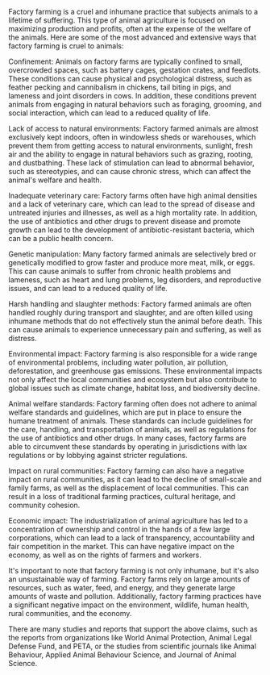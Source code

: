 Factory farming is a cruel and inhumane practice that subjects animals to a lifetime of suffering. This type of animal agriculture is focused on maximizing production and profits, often at the expense of the welfare of the animals. Here are some of the most advanced and extensive ways that factory farming is cruel to animals:

Confinement: Animals on factory farms are typically confined to small, overcrowded spaces, such as battery cages, gestation crates, and feedlots. These conditions can cause physical and psychological distress, such as feather pecking and cannibalism in chickens, tail biting in pigs, and lameness and joint disorders in cows. In addition, these conditions prevent animals from engaging in natural behaviors such as foraging, grooming, and social interaction, which can lead to a reduced quality of life.

Lack of access to natural environments: Factory farmed animals are almost exclusively kept indoors, often in windowless sheds or warehouses, which prevent them from getting access to natural environments, sunlight, fresh air and the ability to engage in natural behaviors such as grazing, rooting, and dustbathing. These lack of stimulation can lead to abnormal behavior, such as stereotypies, and can cause chronic stress, which can affect the animal's welfare and health.

Inadequate veterinary care: Factory farms often have high animal densities and a lack of veterinary care, which can lead to the spread of disease and untreated injuries and illnesses, as well as a high mortality rate. In addition, the use of antibiotics and other drugs to prevent disease and promote growth can lead to the development of antibiotic-resistant bacteria, which can be a public health concern.

Genetic manipulation: Many factory farmed animals are selectively bred or genetically modified to grow faster and produce more meat, milk, or eggs. This can cause animals to suffer from chronic health problems and lameness, such as heart and lung problems, leg disorders, and reproductive issues, and can lead to a reduced quality of life.

Harsh handling and slaughter methods: Factory farmed animals are often handled roughly during transport and slaughter, and are often killed using inhumane methods that do not effectively stun the animal before death. This can cause animals to experience unnecessary pain and suffering, as well as distress.

Environmental impact: Factory farming is also responsible for a wide range of environmental problems, including water pollution, air pollution, deforestation, and greenhouse gas emissions. These environmental impacts not only affect the local communities and ecosystem but also contribute to global issues such as climate change, habitat loss, and biodiversity decline.

Animal welfare standards: Factory farming often does not adhere to animal welfare standards and guidelines, which are put in place to ensure the humane treatment of animals. These standards can include guidelines for the care, handling, and transportation of animals, as well as regulations for the use of antibiotics and other drugs. In many cases, factory farms are able to circumvent these standards by operating in jurisdictions with lax regulations or by lobbying against stricter regulations.

Impact on rural communities: Factory farming can also have a negative impact on rural communities, as it can lead to the decline of small-scale and family farms, as well as the displacement of local communities. This can result in a loss of traditional farming practices, cultural heritage, and community cohesion.

Economic impact: The industrialization of animal agriculture has led to a concentration of ownership and control in the hands of a few large corporations, which can lead to a lack of transparency, accountability and fair competition in the market. This can have negative impact on the economy, as well as on the rights of farmers and workers.

It's important to note that factory farming is not only inhumane, but it's also an unsustainable way of farming. Factory farms rely on large amounts of resources, such as water, feed, and energy, and they generate large amounts of waste and pollution. Additionally, factory farming practices have a significant negative impact on the environment, wildlife, human health, rural communities, and the economy.

There are many studies and reports that support the above claims, such as the reports from organizations like World Animal Protection, Animal Legal Defense Fund, and PETA, or the studies from scientific journals like Animal Behaviour, Applied Animal Behaviour Science, and Journal of Animal Science.